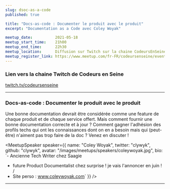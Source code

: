 ```yaml
---
slug: dsoc-as-a-code
published: true

title: "Docs-as-code : Documenter le produit avec le produit"
excerpt: "Documentation as a Code avec Coley Woyak"

meetup_date:          2021-05-18
meetup_start_time:    21h00
meetup_end_time:      22h30
meetup_location:      Diffusion sur Twitch sur la chaine CodeursEnSeine
meetup_register_link: https://www.meetup.com/fr-FR/codeursenseine/events/277978566/
---
```



### Lien vers la chaine Twitch de Codeurs en Seine

<a href="https://www.twitch.tv/codeursenseine">twitch.tv/codeursenseine</a>

---

### Docs-as-code : Documenter le produit avec le produit

Une bonne documentation devrait être considérée comme une feature de chaque produit et de chaque service offert. Mais comment fournir une bonne documentation correcte et à jour ? Comment gagner l'adhésion des profils techs qui ont les connaissances dont on en a besoin mais qui (peut-être) n'aiment pas trop faire de la doc ? Venez en discuter !

<MeetupSpeaker speaker={{
  name: "Coley Woyak",
  twitter: "clywyk",
  github: "clywyk",
  avatar: "/images/meetups/speakers/coleywoyak.jpg",
  bio: `- Ancienne Tech Writer chez Saagie</br>
- future Product Documentalist chez surprise ! je vais l'annoncer en juin !<br>/
- Site perso : <a href="www.coleywoyak.com" target="_blank">www.coleywoyak.com</a>`
}} />


---